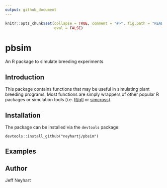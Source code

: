 ```yaml
---
output: github_document
---
```


<!-- README.md is generated from README.Rmd. Please edit that file -->  

```r
knitr::opts_chunk$set(collapse = TRUE, comment = "#>", fig.path = "README-", 
                      eval = FALSE)
```

# pbsim
An R package to simulate breeding experiments

## Introduction
This package contains functions that may be useful in simulating plant breeding
programs. Most functions are simply wrappers of other popular R packages
or simulation tools (i.e. [R/qtl](http://www.rqtl.org/) or 
[simcross](https://github.com/kbroman/simcross)).


## Installation
The package can be installed via the `devtools` package:
```
devtools::install_github("neyhartj/pbsim")
```

## Examples

## Author
Jeff Neyhart
